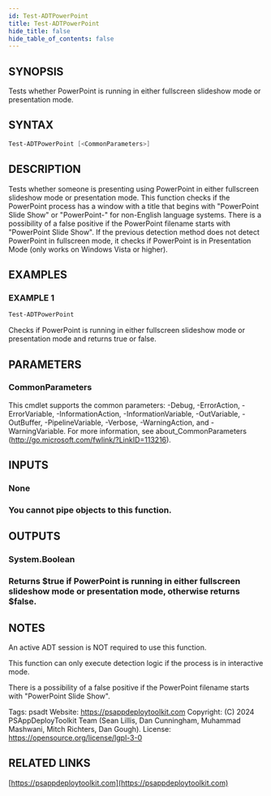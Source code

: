 ```yaml
---
id: Test-ADTPowerPoint
title: Test-ADTPowerPoint
hide_title: false
hide_table_of_contents: false
---
```


## SYNOPSIS

Tests whether PowerPoint is running in either fullscreen slideshow mode or presentation mode.

## SYNTAX

```powershell
Test-ADTPowerPoint [<CommonParameters>]
```

## DESCRIPTION

Tests whether someone is presenting using PowerPoint in either fullscreen slideshow mode or presentation mode.
This function checks if the PowerPoint process has a window with a title that begins with "PowerPoint Slide Show" or "PowerPoint-" for non-English language systems.
There is a possibility of a false positive if the PowerPoint filename starts with "PowerPoint Slide Show".
If the previous detection method does not detect PowerPoint in fullscreen mode, it checks if PowerPoint is in Presentation Mode (only works on Windows Vista or higher).

## EXAMPLES

### EXAMPLE 1

```powershell
Test-ADTPowerPoint
```

Checks if PowerPoint is running in either fullscreen slideshow mode or presentation mode and returns true or false.

## PARAMETERS

### CommonParameters

This cmdlet supports the common parameters: -Debug, -ErrorAction, -ErrorVariable, -InformationAction, -InformationVariable, -OutVariable, -OutBuffer, -PipelineVariable, -Verbose, -WarningAction, and -WarningVariable.
For more information, see about_CommonParameters (http://go.microsoft.com/fwlink/?LinkID=113216).

## INPUTS

### None

### You cannot pipe objects to this function.
## OUTPUTS

### System.Boolean

### Returns $true if PowerPoint is running in either fullscreen slideshow mode or presentation mode, otherwise returns $false.
## NOTES
An active ADT session is NOT required to use this function.

This function can only execute detection logic if the process is in interactive mode.

There is a possibility of a false positive if the PowerPoint filename starts with "PowerPoint Slide Show".

Tags: psadt
Website: https://psappdeploytoolkit.com
Copyright: (C) 2024 PSAppDeployToolkit Team (Sean Lillis, Dan Cunningham, Muhammad Mashwani, Mitch Richters, Dan Gough).
License: https://opensource.org/license/lgpl-3-0

## RELATED LINKS

[https://psappdeploytoolkit.com](https://psappdeploytoolkit.com)
